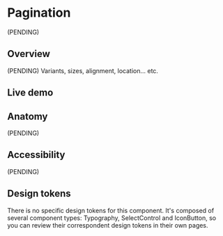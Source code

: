 


<Meta title="Components/Pagination" />

# Pagination

(PENDING)

## Overview

(PENDING) Variants, sizes, alignment, location... etc.

## Live demo

<LiveDemo
  story={Stories.Base}
  urlHtml="https://devoinc.github.io/genesys-styles"
  urlReact="https://devoinc.github.io/genesys-ui/?path=/docs/components-navigation-pagination--docs"
/>

## Anatomy

(PENDING)

## Accessibility

(PENDING)

## Design tokens

There is no specific design tokens for this component. It's composed of several component types: Typography,
SelectControl and IconButton, so you can review their correspondent design tokens in their own pages.
